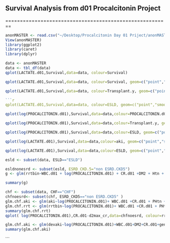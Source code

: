 ## Survival Analysis from d01 Procalcitonin Project

========================================================

```r
anonMASTER <- read.csv("~/Desktop/Procalcitonin Day 01 Priject/anonMASTER.csv")
View(anonMASTER)
library(ggplot2)
library(caret)
library(dplyr)

```



```r
data <- anonMASTER
data <- tbl_df(data)
qplot(LACTATE.d01,Survival,data=data, colour=Survival)


```

```r
qplot(LACTATE.d01,Survival,data=data, colour=Survival, geom=c("point","smooth"), method=lm)

```

```r
qplot(LACTATE.d01,Survival,data=data, colour=Transplant.y, geom=c("point","smooth"), method=lm)

```r
qplot(LACTATE.d01,Survival,data=data, colour=ESLD, geom=c("point","smooth"), method=lm)
```

```r
qplot(log(PROCALCITONIN.d01),Survival,data=data,colour=PROCALCITONIN.d01, geom=c("point","smooth"), method=lm)
```

```r
qplot(log(PROCALCITONIN.d01),Survival,data=data,colour=Transplant.y, geom=c("point","smooth"), method=lm)

```

```r
qplot(log(PROCALCITONIN.d01),Survival,data=data,colour=ESLD, geom=c("point","smooth"), method=lm)
```

```r
qplot(log(LACTATE.d01),Survival,data=data,colour=aki, geom=c("point","smooth"), method=lm)
```

```r

qplot(log(LACTATE.d01),Survival,data=data,colour=ESLD, geom=c("point","smooth"), method=lm)

```

```r

esld <- subset(data, ESLD=="ESLD")

esldnonesrd <- subset(esld, ESRD_CKD.5="non ESRD.CKD5")
g <- glm(rrtbin~WBC.d01 + log(PROCALCITONIN.d01) + CR.d01 +DM2 + Htn + PLATELETS.d01, data=esldnonesrd, family=binomial(link=logit))

summary(g)

```

```r
chf <- subset(data, CHF=="CHF")
chfnoesrd<- subset(chf, ESRD_CKD5=="non ESRD.CKD5" )
glm.chf.aki <- glm(aki~log(PROCALCITONIN.d01)+ WBC.d01 +CR.d01 + PHtn + ALB.d01+DM2 +min_sodium + min_hb,data=chfnoesrd, family=binomial)
glm.chf.rrt <- glm(rrtbin~log(PROCALCITONIN.d01)+ WBC.d01 +CR.d01 + PHtn + ALB.d01+DM2 +min_sodium + min_hb+Htn,data=chfnoesrd, family=binomial)
summary(glm.chf.rrt)
qplot( log(PROCALCITONIN.d01),CR.d01-d2max_cr,data=chfnoesrd, colour=rrtbin)

glm.chf.aki <- glm(devaki~log(PROCALCITONIN.d01)+WBC.d01+DM2+CR.d01+gender+ALB.d01+ESLD+PHtn+Htn,data=chfnoesrd, family=binomial(link=logit))
summary(glm.chf.aki)

```

```
